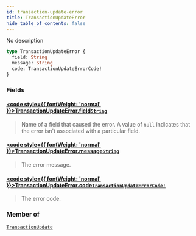 ```yaml
---
id: transaction-update-error
title: TransactionUpdateError
hide_table_of_contents: false
---
```








No description

```graphql
type TransactionUpdateError {
  field: String
  message: String
  code: TransactionUpdateErrorCode!
}
```


### Fields

#### [<code style={{ fontWeight: 'normal' }}>TransactionUpdateError.<b>field</b></code>](#)<Bullet />[`String`](../../../developer/api-reference/scalars/string) <Badge class="secondary" text="scalar"/>
> Name of a field that caused the error. A value of `null` indicates that the error isn't associated with a particular field.
> 

#### [<code style={{ fontWeight: 'normal' }}>TransactionUpdateError.<b>message</b></code>](#)<Bullet />[`String`](../../../developer/api-reference/scalars/string) <Badge class="secondary" text="scalar"/>
> The error message.
> 

#### [<code style={{ fontWeight: 'normal' }}>TransactionUpdateError.<b>code</b></code>](#)<Bullet />[`TransactionUpdateErrorCode!`](../../../developer/api-reference/enums/transaction-update-error-code) <Badge class="secondary" text="non-null"/> <Badge class="secondary" text="enum"/>
> The error code.
> 



### Member of

[`TransactionUpdate`](../../../developer/api-reference/objects/transaction-update)  <Badge class="secondary" text="object"/>



